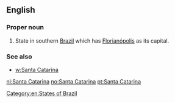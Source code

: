 ==English==

===Proper noun===
{{en-proper noun|head=[[Santa]] [[Catarina]]}}

# State in southern [[Brazil]] which has [[Florianópolis]] as its capital.

===See also===
* [[w:Santa Catarina]]

[[Category:en:States of Brazil]]

[[nl:Santa Catarina]]
[[no:Santa Catarina]]
[[pt:Santa Catarina]]